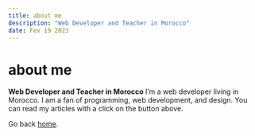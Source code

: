 ```yaml
---
title: about me
description: "Web Developer and Teacher in Morocco"
date: Fev 19 2023
---
```

# about me

**Web Developer and Teacher in Morocco**
I’m a web developer living in Morocco. I am a fan of programming, web development, and design. You can read my articles with a click on the button above.

Go back [home](/).